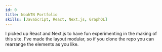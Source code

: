 ```yaml
---
id: 0
title: NoahTN Portfolio
skills: [JavaScript, React, Next.js, GraphQL]
---
```


I picked up React and Next.js to have fun experimenting in the making of this site. 
I've made the layout modular, so if you clone the repo you can rearrange the elements as you like.